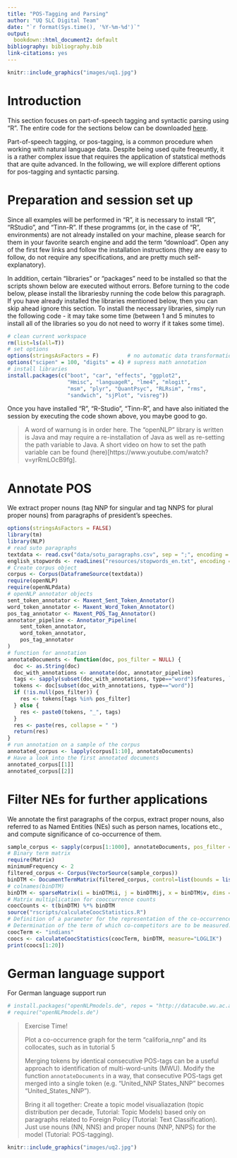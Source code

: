 ```yaml
---
title: "POS-Tagging and Parsing"
author: "UQ SLC Digital Team"
date: "`r format(Sys.time(), '%Y-%m-%d')`"
output:
  bookdown::html_document2: default
bibliography: bibliography.bib
link-citations: yes
---
```

```r
knitr::include_graphics("images/uq1.jpg")
```

# Introduction

This section focuses on part-of-speech tagging and syntactic parsing using "R". The entire code for the sections below can be downloaded [here](https://slcladal.github.io/rscripts/taggingscript.r). 

Part-of-speech tagging, or pos-tagging, is a common procedure when working with natural language data. Despite being used quite freqeuntly, it is a rather complex issue that requires the application of statstical methods that are quite advanced. In the following, we will explore different options for pos-tagging and syntactic parsing. 

# Preparation and session set up

Since all examples will be performed in "R", it is necessary to install "R", "RStudio", and "Tinn-R". If these programms (or, in the case of "R", environments) are not already installed on your machine, please search for them in your favorite search engine and add the term "download". Open any of the first few links and follow the installation instructions (they are easy to follow, do not require any specifications, and are pretty much self-explanatory).

In addition, certain "libraries" or "packages" need to be installed so that the scripts shown below are executed without errors. Before turning to the code below, please install the librariesby running the code below this paragraph. If you have already installed the libraries mentioned below, then you can skip ahead ignore this section. To install the necessary libraries, simply run the following code - it may take some time (between 1 and 5 minutes to install all of the libraries so you do not need to worry if it takes some time).

```r
# clean current workspace
rm(list=ls(all=T))
# set options
options(stringsAsFactors = F)         # no automatic data transformation
options("scipen" = 100, "digits" = 4) # supress math annotation
# install libraries
install.packages(c("boot", "car", "effects", "ggplot2",
                   "Hmisc", "languageR", "lme4", "mlogit",
                   "msm", "plyr", "QuantPsyc", "RLRsim", "rms",
                   "sandwich", "sjPlot", "visreg"))
```

Once you have installed "R", "R-Studio", "Tinn-R", and have also initiated the session by executing the code shown above, you maybe good to go.

> A word of warnung is in order here. The "openNLP" library is written is Java and may require a re-installation of Java as well as re-setting the path variable to Java. A short video on how to set the path variable can be found (here)[https://www.youtube.com/watch?v=yrRmLOcB9fg]. 


# Annotate POS

We extract proper nouns (tag NNP for singular and tag NNPS for plural proper nouns) from paragraphs of president's speeches.

```r
options(stringsAsFactors = FALSE)
library(tm)
library(NLP)
# read suto paragraphs
textdata <- read.csv("data/sotu_paragraphs.csv", sep = ";", encoding = "UTF-8")
english_stopwords <- readLines("resources/stopwords_en.txt", encoding = "UTF-8")
# Create corpus object
corpus <- Corpus(DataframeSource(textdata))
require(openNLP)
require(openNLPdata)
# openNLP annotator objects
sent_token_annotator <- Maxent_Sent_Token_Annotator()
word_token_annotator <- Maxent_Word_Token_Annotator()
pos_tag_annotator <- Maxent_POS_Tag_Annotator()
annotator_pipeline <- Annotator_Pipeline(
    sent_token_annotator,
    word_token_annotator,
    pos_tag_annotator
)
# function for annotation
annotateDocuments <- function(doc, pos_filter = NULL) {
  doc <- as.String(doc)
  doc_with_annotations <- annotate(doc, annotator_pipeline)
  tags <- sapply(subset(doc_with_annotations, type=="word")$features, `[[`, "POS")
  tokens <- doc[subset(doc_with_annotations, type=="word")]
  if (!is.null(pos_filter)) {
    res <- tokens[tags %in% pos_filter]
  } else {
    res <- paste0(tokens, "_", tags)
  }
  res <- paste(res, collapse = " ")
  return(res)
}
# run annotation on a sample of the corpus
annotated_corpus <- lapply(corpus[1:10], annotateDocuments)
# Have a look into the first annotated documents
annotated_corpus[[1]]
annotated_corpus[[2]]
```

# Filter NEs for further applications

We annotate the first paragraphs of the corpus, extract proper nouns, also referred to as Named Entities (NEs) such as person names, locations etc., and compute significance of co-occurrence of them.

```r
sample_corpus <- sapply(corpus[1:1000], annotateDocuments, pos_filter = c("NNP", "NNPS"))
# Binary term matrix
require(Matrix)
minimumFrequency <- 2
filtered_corpus <- Corpus(VectorSource(sample_corpus))
binDTM <- DocumentTermMatrix(filtered_corpus, control=list(bounds = list(global=c(minimumFrequency, Inf)), weighting = weightBin))
# colnames(binDTM)
binDTM <- sparseMatrix(i = binDTM$i, j = binDTM$j, x = binDTM$v, dims = c(binDTM$nrow, binDTM$ncol), dimnames = dimnames(binDTM))
# Matrix multiplication for cooccurrence counts
coocCounts <- t(binDTM) %*% binDTM
source("rscripts/calculateCoocStatistics.R")
# Definition of a parameter for the representation of the co-occurrences of a concept
# Determination of the term of which co-competitors are to be measured.
coocTerm <- "indians"
coocs <- calculateCoocStatistics(coocTerm, binDTM, measure="LOGLIK")
print(coocs[1:20])
```


# German language support

For German language support run

```r
# install.packages("openNLPmodels.de", repos = "http://datacube.wu.ac.at")
# require("openNLPmodels.de")
```

>
> Exercise Time!
>
> Plot a co-occurrence graph for the term "califoria_nnp" and its collocates, such as in tutorial 5
>
> Merging tokens by identical consecutive POS-tags can be a useful approach to identification of multi-word-units (MWU). Modify the function `annotateDocuments` in a way, that consecutive POS-tags get merged into a single token (e.g. "United_NNP States_NNP" becomes "United_States_NNP"). 
>
> Bring it all together: Create a topic model visualiazation (topic distribution per decade, Tutorial: Topic Models) based only on paragraphs related to Foreign Policy (Tutorial: Text Classification). Just use nouns (NN, NNS) and proper nouns (NNP, NNPS) for the model (Tutorial: POS-tagging).
>

```r
knitr::include_graphics("images/uq2.jpg")
```


